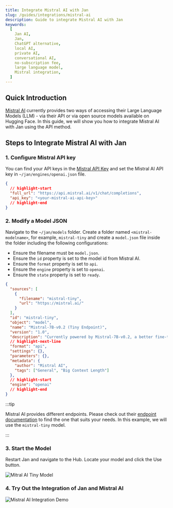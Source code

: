 ```yaml
---
title: Integrate Mistral AI with Jan
slug: /guides/integrations/mistral-ai
description: Guide to integrate Mistral AI with Jan
keywords:
  [
    Jan AI,
    Jan,
    ChatGPT alternative,
    local AI,
    private AI,
    conversational AI,
    no-subscription fee,
    large language model,
    Mistral integration,
  ]
---
```


## Quick Introduction

[Mistral AI](https://docs.mistral.ai/) currently provides two ways of accessing their Large Language Models (LLM) - via their API or via open source models available on Hugging Face.  In this guide, we will show you how to integrate Mistral AI with Jan using the API method.

## Steps to Integrate Mistral AI with Jan

### 1. Configure Mistral API key

You can find your API keys in the [Mistral API Key](https://console.mistral.ai/user/api-keys/) and set the Mistral AI API key in `~/jan/engines/openai.json` file.

```json title="~/jan/engines/openai.json"
{
  // highlight-start
  "full_url": "https://api.mistral.ai/v1/chat/completions",
  "api_key": "<your-mistral-ai-api-key>"
  // highlight-end
}
```

### 2. Modify a Model JSON

Navigate to the `~/jan/models` folder. Create a folder named `<mistral-modelname>`, for example, `mistral-tiny` and create a `model.json` file inside the folder including the following configurations:

- Ensure the filename must be `model.json`.
- Ensure the `id` property is set to the model id from Mistral AI.
- Ensure the `format` property is set to `api`.
- Ensure the `engine` property is set to `openai`.
- Ensure the `state` property is set to `ready`.

```json title="~/jan/models/mistral-tiny/model.json"
{
  "sources": [
    {
      "filename": "mistral-tiny",
      "url": "https://mistral.ai/"
    }
  ],
  "id": "mistral-tiny",
  "object": "model",
  "name": "Mistral-7B-v0.2 (Tiny Endpoint)",
  "version": "1.0",
  "description": "Currently powered by Mistral-7B-v0.2, a better fine-tuning of the initial Mistral-7B released, inspired by the fantastic work of the community.",
  // highlight-next-line
  "format": "api",
  "settings": {},
  "parameters": {},
  "metadata": {
    "author": "Mistral AI",
    "tags": ["General", "Big Context Length"]
  },
  // highlight-start
  "engine": "openai"
  // highlight-end
}
```

:::tip

Mistral AI provides different endpoints. Please check out their [endpoint documentation](https://docs.mistral.ai/platform/endpoints/) to find the one that suits your needs. In this example, we will use the `mistral-tiny` model.

:::

### 3. Start the Model

Restart Jan and navigate to the Hub. Locate your model and click the Use button.

![Mitral AI Tiny Model](assets/04-mistral-ai-tiny-hub.png)

### 4. Try Out the Integration of Jan and Mistral AI

![Mistral AI Integration Demo](assets/04-mistral-ai-integration-demo.gif)
